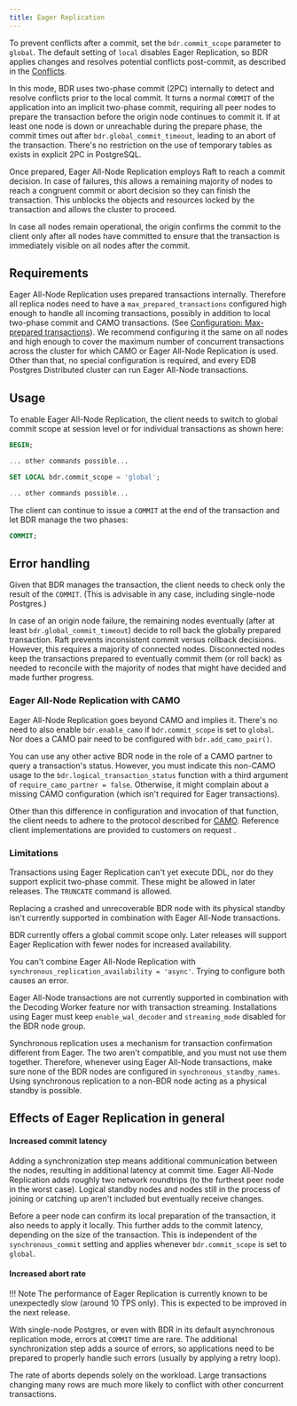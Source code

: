```yaml
---
title: Eager Replication
---
```


To prevent conflicts after a commit, set the `bdr.commit_scope`
parameter to `global`. The default setting of `local` disables Eager
Replication, so BDR applies changes and resolves potential conflicts
post-commit, as described in the [Conflicts](conflicts).

In this mode, BDR uses two-phase commit (2PC) internally to detect and
resolve conflicts prior to the local commit. It turns a normal
`COMMIT` of the application into an implicit two-phase commit,
requiring all peer nodes to prepare the transaction before the origin
node continues to commit it. If at least one node is down or
unreachable during the prepare phase, the commit times out after
`bdr.global_commit_timeout`, leading to an abort of the
transaction. There's no restriction on the use of
temporary tables as exists in explicit 2PC in PostgreSQL.

Once prepared, Eager All-Node Replication employs Raft to reach a
commit decision. In case of failures, this allows a remaining
majority of nodes to reach a congruent commit or abort decision so
they can finish the transaction. This unblocks the objects and
resources locked by the transaction and allows the cluster to proceed.

In case all nodes remain operational, the origin confirms the
commit to the client only after all nodes have committed to ensure that the
transaction is immediately visible on all nodes after the commit.

## Requirements

Eager All-Node Replication uses prepared transactions internally.
Therefore all replica nodes need to have a `max_prepared_transactions`
configured high enough to handle all incoming transactions,
possibly in addition to local two-phase commit and CAMO transactions. 
(See [Configuration: Max-prepared transactions](configuration#max-prepared-transactions)).
We recommend configuring it the same on all nodes and high enough to
cover the maximum number of concurrent transactions across the cluster
for which CAMO or Eager All-Node Replication is used. Other than
that, no special configuration is required, and every EDB Postgres Distributed cluster can
run Eager All-Node transactions.

## Usage

To enable Eager All-Node Replication, the client needs to switch to
global commit scope at session level or for individual transactions
as shown here:

```sql
BEGIN;

... other commands possible...

SET LOCAL bdr.commit_scope = 'global';

... other commands possible...
```

The client can continue to issue a `COMMIT` at the end of the
transaction and let BDR manage the two phases:

```sql
COMMIT;
```

## Error handling

Given that BDR manages the transaction, the client needs to check only the
result of the `COMMIT`. (This is advisable in any case, including single-node
Postgres.)

In case of an origin node failure, the remaining nodes eventually
(after at least `bdr.global_commit_timeout`) decide to roll back the
globally prepared transaction. Raft prevents inconsistent commit versus
rollback decisions. However, this requires a majority of connected
nodes. Disconnected nodes keep the transactions prepared
to eventually commit them (or roll back) as needed to reconcile with the
majority of nodes that might have decided and made further progress.

### Eager All-Node Replication with CAMO

Eager All-Node Replication goes beyond CAMO and implies it. There's no
need to also enable `bdr.enable_camo` if `bdr.commit_scope`
is set to `global`. Nor does a CAMO pair need to be
configured with `bdr.add_camo_pair()`.

You can use any other active BDR node in the role of a CAMO partner to
query a transaction's status. However, you must indicate this non-CAMO usage 
to the `bdr.logical_transaction_status` function with a
third argument of `require_camo_partner = false`. Otherwise, it might
complain about a missing CAMO configuration (which isn't required for
Eager transactions).

Other than this difference in configuration and invocation of that
function, the client needs to adhere to the protocol
described for [CAMO](camo). Reference client implementations are provided to customers on request .

### Limitations

Transactions using Eager Replication can't yet execute DDL,
nor do they support explicit two-phase commit.
These might be allowed in later releases.
The `TRUNCATE` command is allowed.

Replacing a crashed and unrecoverable BDR node with its physical
standby isn't currently supported in combination with Eager All-Node
transactions.

BDR currently offers a global commit scope only. Later releases
will support Eager Replication with fewer nodes for increased
availability.

You can't combine Eager All-Node Replication with
`synchronous_replication_availability = 'async'`. Trying to configure
both causes an error.

Eager All-Node transactions are not currently supported in combination
with the Decoding Worker feature nor with transaction streaming.
Installations using Eager must keep `enable_wal_decoder` and `streaming_mode`
disabled for the BDR node group.

Synchronous replication uses a mechanism for transaction confirmation
different from Eager. The two aren't compatible, and you must not use them
together. Therefore, whenever using Eager All-Node transactions,
make sure none of the BDR nodes are configured in
`synchronous_standby_names`. Using synchronous replication to a
non-BDR node acting as a physical standby is possible.

## Effects of Eager Replication in general

#### Increased commit latency

Adding a synchronization step means additional communication between
the nodes, resulting in additional latency at commit time. Eager All-Node 
Replication adds roughly two network roundtrips (to the furthest
peer node in the worst case). Logical standby nodes and nodes still
in the process of joining or catching up aren't included but
eventually receive changes.

Before a peer node can confirm its local preparation of the
transaction, it also needs to apply it locally. This further adds to
the commit latency, depending on the size of the transaction.
This is independent of the `synchronous_commit` setting and
applies whenever `bdr.commit_scope` is set to `global`.

#### Increased abort rate

!!! Note
    The performance of Eager Replication is currently known to be
	unexpectedly slow (around 10 TPS only). This is expected to be
	improved in the next release.

With single-node Postgres, or even with BDR in its default asynchronous
replication mode, errors at `COMMIT` time are rare. The additional
synchronization step adds a source of errors, so applications need to
be prepared to properly handle such errors (usually by applying a
retry loop).

The rate of aborts depends solely on the workload. Large transactions
changing many rows are much more likely to conflict with other
concurrent transactions.
